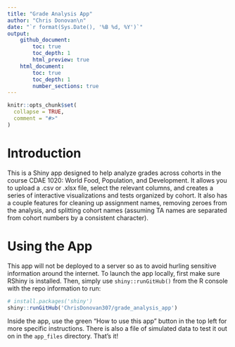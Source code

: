 ```yaml
---
title: "Grade Analysis App"
author: "Chris Donovan\n"
date: "`r format(Sys.Date(), '%B %d, %Y')`"
output: 
    github_document:
        toc: true
        toc_depth: 1
        html_preview: true
    html_document:
        toc: true
        toc_depth: 1
        number_sections: true
---
```


```r
knitr::opts_chunk$set(
  collapse = TRUE,
  comment = "#>"
)
```

# Introduction

This is a Shiny app designed to help analyze grades across cohorts in the course CDAE 1020: World Food, Population, and Development. It allows you to upload a .csv or .xlsx file, select the relevant columns, and creates a series of interactive visualizations and tests organized by cohort. It also has a couple features for cleaning up assignment names, removing zeroes from the analysis, and splitting cohort names (assuming TA names are separated from cohort numbers by a consistent character).

# Using the App

This app will not be deployed to a server so as to avoid hurling sensitive information around the internet. To launch the app locally, first make sure RShiny is installed. Then, simply use `shiny::runGitHub()` from the R console with the repo information to run:

```r
# install.packages('shiny')
shiny::runGitHub('ChrisDonovan307/grade_analysis_app')
```

Inside the app, use the green "How to use this app" button in the top left for more specific instructions. There is also a file of simulated data to test it out on in the `app_files` directory. That's it!
